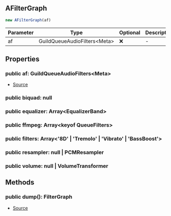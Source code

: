 ## AFilterGraph

```typescript
new AFilterGraph(af)
```
| Parameter | Type | Optional | Description |
| ----------- | ----------- | ----------- | ----------- |
| af | GuildQueueAudioFilters\<Meta> | ❌ | - |

## Properties
### public  af: GuildQueueAudioFilters\<Meta>
- [Source](https://github.com/Androz2091/discord-player/blob/e435396/packages/discord-player/src/Structures/GuildQueue/GuildQueueAudioFilters.ts#L214)
### public  biquad: null

### public  equalizer: Array\<EqualizerBand>

### public  ffmpeg: Array\<keyof QueueFilters>

### public  filters: Array\<'8D' \| 'Tremolo' \| 'Vibrato' \| 'BassBoost'>

### public  resampler: null \| PCMResampler

### public  volume: null \| VolumeTransformer

## Methods
### public  dump(): FilterGraph
- [Source](https://github.com/Androz2091/discord-player/blob/e435396/packages/discord-player/src/Structures/GuildQueue/GuildQueueAudioFilters.ts#L244)